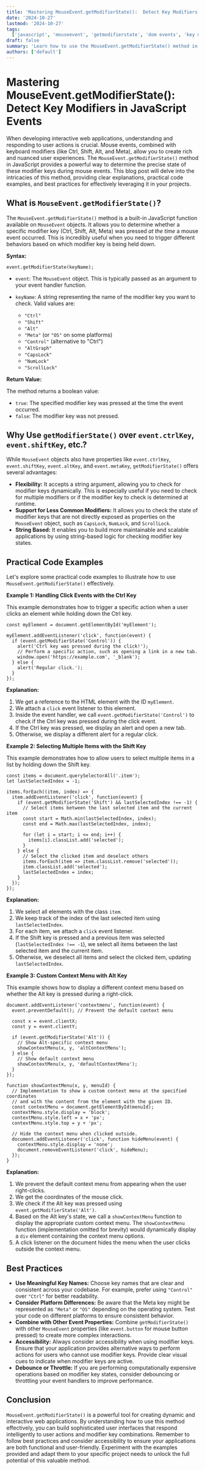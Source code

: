 ```yaml
---
title: 'Mastering MouseEvent.getModifierState():  Detect Key Modifiers in JavaScript Events'
date: '2024-10-27'
lastmod: '2024-10-27'
tags:
  ['javascript', 'mouseevent', 'getmodifierstate', 'dom events', 'key modifiers', 'web development']
draft: false
summary: 'Learn how to use the MouseEvent.getModifierState() method in JavaScript to accurately detect the state of modifier keys (Ctrl, Shift, Alt, Meta) during mouse events.  This guide provides detailed explanations, practical code examples, and best practices for enhancing user interaction in your web applications.'
authors: ['default']
---
```


# Mastering MouseEvent.getModifierState(): Detect Key Modifiers in JavaScript Events

When developing interactive web applications, understanding and responding to user actions is crucial. Mouse events, combined with keyboard modifiers (like Ctrl, Shift, Alt, and Meta), allow you to create rich and nuanced user experiences. The `MouseEvent.getModifierState()` method in JavaScript provides a powerful way to determine the precise state of these modifier keys during mouse events. This blog post will delve into the intricacies of this method, providing clear explanations, practical code examples, and best practices for effectively leveraging it in your projects.

## What is `MouseEvent.getModifierState()`?

The `MouseEvent.getModifierState()` method is a built-in JavaScript function available on `MouseEvent` objects. It allows you to determine whether a specific modifier key (Ctrl, Shift, Alt, Meta) was pressed _at the time_ a mouse event occurred. This is incredibly useful when you need to trigger different behaviors based on which modifier key is being held down.

**Syntax:**

```plaintext
event.getModifierState(keyName);
```

- `event`: The `MouseEvent` object. This is typically passed as an argument to your event handler function.
- `keyName`: A string representing the name of the modifier key you want to check. Valid values are:

  - `"Ctrl"`
  - `"Shift"`
  - `"Alt"`
  - `"Meta"` (or `"OS"` on some platforms)
  - `"Control"` (alternative to "Ctrl")
  - `"AltGraph"`
  - `"CapsLock"`
  - `"NumLock"`
  - `"ScrollLock"`

**Return Value:**

The method returns a boolean value:

- `true`: The specified modifier key was pressed at the time the event occurred.
- `false`: The modifier key was not pressed.

## Why Use `getModifierState()` over `event.ctrlKey`, `event.shiftKey`, etc.?

While `MouseEvent` objects also have properties like `event.ctrlKey`, `event.shiftKey`, `event.altKey`, and `event.metaKey`, `getModifierState()` offers several advantages:

- **Flexibility:** It accepts a string argument, allowing you to check for modifier keys dynamically. This is especially useful if you need to check for multiple modifiers or if the modifier key to check is determined at runtime.
- **Support for Less Common Modifiers:** It allows you to check the state of modifier keys that are not directly exposed as properties on the `MouseEvent` object, such as `CapsLock`, `NumLock`, and `ScrollLock`.
- **String Based:** It enables you to build more maintainable and scalable applications by using string-based logic for checking modifier key states.

## Practical Code Examples

Let's explore some practical code examples to illustrate how to use `MouseEvent.getModifierState()` effectively.

**Example 1: Handling Click Events with the Ctrl Key**

This example demonstrates how to trigger a specific action when a user clicks an element while holding down the Ctrl key.

```plaintext
const myElement = document.getElementById('myElement');

myElement.addEventListener('click', function(event) {
  if (event.getModifierState('Control')) {
    alert('Ctrl key was pressed during the click!');
    // Perform a specific action, such as opening a link in a new tab.
    window.open('https://example.com', '_blank');
  } else {
    alert('Regular click.');
  }
});
```

**Explanation:**

1.  We get a reference to the HTML element with the ID `myElement`.
2.  We attach a `click` event listener to this element.
3.  Inside the event handler, we call `event.getModifierState('Control')` to check if the Ctrl key was pressed during the click event.
4.  If the Ctrl key was pressed, we display an alert and open a new tab.
5.  Otherwise, we display a different alert for a regular click.

**Example 2: Selecting Multiple Items with the Shift Key**

This example demonstrates how to allow users to select multiple items in a list by holding down the Shift key.

```plaintext
const items = document.querySelectorAll('.item');
let lastSelectedIndex = -1;

items.forEach((item, index) => {
  item.addEventListener('click', function(event) {
    if (event.getModifierState('Shift') && lastSelectedIndex !== -1) {
      // Select items between the last selected item and the current item
      const start = Math.min(lastSelectedIndex, index);
      const end = Math.max(lastSelectedIndex, index);

      for (let i = start; i <= end; i++) {
        items[i].classList.add('selected');
      }
    } else {
      // Select the clicked item and deselect others
      items.forEach(item => item.classList.remove('selected'));
      item.classList.add('selected');
      lastSelectedIndex = index;
    }
  });
});
```

**Explanation:**

1.  We select all elements with the class `item`.
2.  We keep track of the index of the last selected item using `lastSelectedIndex`.
3.  For each item, we attach a `click` event listener.
4.  If the Shift key is pressed and a previous item was selected (`lastSelectedIndex !== -1`), we select all items between the last selected item and the current item.
5.  Otherwise, we deselect all items and select the clicked item, updating `lastSelectedIndex`.

**Example 3: Custom Context Menu with Alt Key**

This example shows how to display a different context menu based on whether the Alt key is pressed during a right-click.

```plaintext
document.addEventListener('contextmenu', function(event) {
  event.preventDefault(); // Prevent the default context menu

  const x = event.clientX;
  const y = event.clientY;

  if (event.getModifierState('Alt')) {
    // Show Alt-specific context menu
    showContextMenu(x, y, 'altContextMenu');
  } else {
    // Show default context menu
    showContextMenu(x, y, 'defaultContextMenu');
  }
});

function showContextMenu(x, y, menuId) {
  // Implementation to show a custom context menu at the specified coordinates
  // and with the content from the element with the given ID.
  const contextMenu = document.getElementById(menuId);
  contextMenu.style.display = 'block';
  contextMenu.style.left = x + 'px';
  contextMenu.style.top = y + 'px';

  // Hide the context menu when clicked outside.
  document.addEventListener('click', function hideMenu(event) {
    contextMenu.style.display = 'none';
    document.removeEventListener('click', hideMenu);
  });
}
```

**Explanation:**

1.  We prevent the default context menu from appearing when the user right-clicks.
2.  We get the coordinates of the mouse click.
3.  We check if the Alt key was pressed using `event.getModifierState('Alt')`.
4.  Based on the Alt key's state, we call a `showContextMenu` function to display the appropriate custom context menu. The `showContextMenu` function (implementation omitted for brevity) would dynamically display a `div` element containing the context menu options.
5.  A click listener on the document hides the menu when the user clicks outside the context menu.

## Best Practices

- **Use Meaningful Key Names:** Choose key names that are clear and consistent across your codebase. For example, prefer using `"Control"` over `"Ctrl"` for better readability.
- **Consider Platform Differences:** Be aware that the Meta key might be represented as `"Meta"` or `"OS"` depending on the operating system. Test your code on different platforms to ensure consistent behavior.
- **Combine with Other Event Properties:** Combine `getModifierState()` with other `MouseEvent` properties (like `event.button` for mouse button pressed) to create more complex interactions.
- **Accessibility:** Always consider accessibility when using modifier keys. Ensure that your application provides alternative ways to perform actions for users who cannot use modifier keys. Provide clear visual cues to indicate when modifier keys are active.
- **Debounce or Throttle:** If you are performing computationally expensive operations based on modifier key states, consider debouncing or throttling your event handlers to improve performance.

## Conclusion

`MouseEvent.getModifierState()` is a powerful tool for creating dynamic and interactive web applications. By understanding how to use this method effectively, you can build sophisticated user interfaces that respond intelligently to user actions and modifier key combinations. Remember to follow best practices and consider accessibility to ensure your applications are both functional and user-friendly. Experiment with the examples provided and adapt them to your specific project needs to unlock the full potential of this valuable method.
